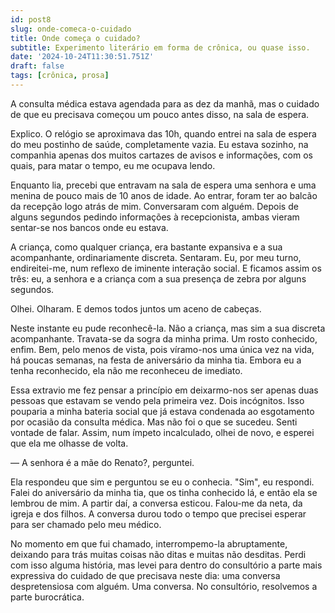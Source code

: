 ```yaml
---
id: post8
slug: onde-comeca-o-cuidado
title: Onde começa o cuidado?
subtitle: Experimento literário em forma de crônica, ou quase isso.
date: '2024-10-24T11:30:51.751Z'
draft: false
tags: [crônica, prosa]
---
```


A consulta médica estava agendada para as dez da manhã, mas o cuidado de que eu precisava
começou um pouco antes disso, na sala de espera. 

Explico. O relógio se aproximava das 10h, 
quando entrei na sala de espera do meu postinho de saúde, completamente vazia.
Eu estava sozinho, na companhia apenas dos muitos cartazes de avisos e informações,
com os quais, para matar o tempo, eu me ocupava lendo. 

Enquanto lia, precebi que entravam na sala de espera uma senhora
e uma menina de pouco mais de 10 anos
de idade. Ao entrar, foram ter ao balcão da recepção logo
atrás de mim. Conversaram com alguém. 
Depois de alguns segundos pedindo informações à recepcionista,
ambas vieram sentar-se nos bancos onde eu estava. 

A criança, como qualquer criança, era bastante expansiva e a sua acompanhante, 
ordinariamente discreta. Sentaram. Eu, por meu turno, endireitei-me,
num reflexo de iminente interação social.
E ficamos assim os três: eu, a senhora e a criança com a sua presença de zebra
por alguns segundos. 

Olhei. Olharam. E demos todos juntos um aceno de cabeças.

Neste instante eu pude reconhecê-la. 
Não a criança, mas sim a sua discreta acompanhante. Travata-se da sogra da minha prima.
Um rosto conhecido, enfim. Bem, pelo menos de vista, pois víramo-nos uma única
vez na vida, há poucas semanas, na festa de aniversário da minha tia. Embora eu
a tenha reconhecido, ela não me reconheceu de imediato.

Essa extravio me fez pensar a princípio em deixarmo-nos ser apenas duas
pessoas que estavam se vendo pela primeira vez. Dois incógnitos. 
Isso pouparia a minha bateria social que já estava condenada ao esgotamento 
por ocasião da consulta médica. Mas não foi o que se sucedeu. Senti vontade de falar.
Assim, num ímpeto incalculado, olhei de novo, 
e esperei que ela me olhasse de volta.

— A senhora é a mãe do Renato?, perguntei.
 
Ela respondeu que sim e perguntou se eu o conhecia. "Sim", eu respondi. Falei
do aniversário da minha tia, que os tinha conhecido lá, e então ela se lembrou de mim. 
A partir daí, a conversa esticou. Falou-me da neta, da igreja e dos filhos.
A conversa durou todo o tempo que precisei esperar para ser chamado pelo meu médico.

No momento em que fui chamado, interrompemo-la abruptamente, 
deixando para trás muitas coisas não ditas e muitas não desditas. 
Perdi com isso alguma história, mas levei para dentro do consultório a parte mais expressiva
do cuidado de que precisava neste dia: uma conversa despretensiosa com alguém. 
Uma conversa. No consultório, resolvemos a parte burocrática.